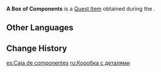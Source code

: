 {{Item Infobox
|id           = 101861
|image        = Item A Box of Components.png
|type         = Quest Items
|group        = Event Items
|description  = A box full of components. They all look quite intact, perhaps because monsters have no interest in them...
|source1      = [[Evermotion Mechanical Painting (Quest)|Evermotion Mechanical Painting]] Quest
|event        = Evermotion Mechanical Painting
}}
'''A Box of Components''' is a [[Quest Item]] obtained during the {{Quest|Evermotion Mechanical Painting (Quest)}}.

==Other Languages==
{{Other Languages
|en      = A Box of Components
|zhs     = 一盒零件
|zhs_rm  = Yī Hé Língjiàn
|zht     = 一盒零件
|zht_rm  = Yī Hé Língjiàn
|ja      = 一箱のパーツ
|ja_rm   = Hitohako no Paatsu
|ko      = 부품 한 상자
|es      = Caja de componentes
|fr      = Boîte de composants
|ru      = Коробка с деталями
|th      = กล่องชิ้นส่วน
|th_rm   = Klong Chin-suan
|vi      = Một Hộp Linh Kiện
|de      = Kiste mit Komponenten
|id      = Kotak Komponen
|pt      = Caixa de Componentes
}}

==Change History==
{{Change History|2.8}}

[[es:Caja de componentes]]
[[ru:Коробка с деталями]]